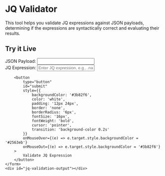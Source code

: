 # JQ Validator

This tool helps you validate JQ expressions against JSON payloads, determining if the expressions are syntactically correct and evaluating their results.

## Try it Live

<div style={{ maxWidth: '800px', margin: '0 auto' }}>
    <form id="jq-validator-form" style={{ marginBottom: '20px' }}>
        <div style={{ marginBottom: '15px' }}>
            <label style={{ display: 'block', fontWeight: 'bold', marginBottom: '5px' }}>
                JSON Payload:
            </label>
                <input
                    type="text"
                    id="payload"
                    name="payload"
                    style={{
                        width: '100%',
                        height: '200px',
                        padding: '10px',
                        border: '1px solid #ccc',
                        borderRadius: '4px',
                        fontFamily: 'monospace',
                        fontSize: '14px'
                    }}
            />
        </div>
        <div style={{ marginBottom: '15px' }}>
            <label style={{ display: 'block', fontWeight: 'bold', marginBottom: '5px' }}>
                JQ Expression:
            </label>
            <input
                id="jq-expression-input"
                defaultValue=".key"
                placeholder="Enter JQ expression, e.g., .name or .age"
                style={{
                    width: '100%',
                    padding: '10px',
                    border: '1px solid #ccc',
                    borderRadius: '4px',
                    fontFamily: 'monospace',
                    fontSize: '14px'
                }}
            />
        </div>

        <button
            type="button"
            id="submit"
            style={{
                backgroundColor: '#3b82f6',
                color: 'white',
                padding: '12px 24px',
                border: 'none',
                borderRadius: '6px',
                fontSize: '16px',
                fontWeight: 'bold',
                cursor: 'pointer',
                transition: 'background-color 0.2s'
            }}
            onMouseOver={(e) => e.target.style.backgroundColor = '#2563eb'}
            onMouseOut={(e) => e.target.style.backgroundColor = '#3b82f6'}
        >
            Validate JQ Expression
        </button>
    </form>
    <div id="jq-validation-output"></div>
</div>

<script src="../../../content/validator.js"></script>